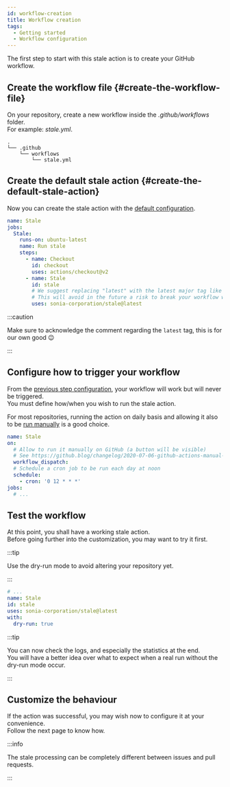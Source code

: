 ```yaml
---
id: workflow-creation
title: Workflow creation
tags:
  - Getting started
  - Workflow configuration
---
```


The first step to start with this stale action is to create your GitHub workflow.

## Create the workflow file {#create-the-workflow-file}

On your repository, create a new workflow inside the _.github/workflows_ folder.  
For example: _stale.yml_.

```
.
└── .github
    └── workflows
        └── stale.yml
```

## Create the default stale action {#create-the-default-stale-action}

Now you can create the stale action with the [default configuration](../introduction#default-configuration).

```yml title=".github/workflows/stale.yml"
name: Stale
jobs:
  Stale:
    runs-on: ubuntu-latest
    name: Run stale
    steps:
      - name: Checkout
        id: checkout
        uses: actions/checkout@v2
      - name: Stale
        id: stale
        # We suggest replacing "latest" with the latest major tag like "sonia-corporation/stale@1"
        # This will avoid in the future a risk to break your workflow when a new major (breaking change) occur or worst, by altering your items in a way that doesn't suit you
        uses: sonia-corporation/stale@latest
```

:::caution

Make sure to acknowledge the comment regarding the `latest` tag, this is for our own good 😉

:::

## Configure how to trigger your workflow

From the [previous step configuration](#create-the-default-stale-action), your workflow will work but will never be triggered.  
You must define how/when you wish to run the stale action.

For most repositories, running the action on daily basis and allowing it also to be [run manually](https://github.blog/changelog/2020-07-06-github-actions-manual-triggers-with-workflow_dispatch/) is a good choice.

```yml {2-8} title=".github/workflows/stale.yml"
name: Stale
on:
  # Allow to run it manually on GitHub (a button will be visible)
  # See https://github.blog/changelog/2020-07-06-github-actions-manual-triggers-with-workflow_dispatch/
  workflow_dispatch:
  # Schedule a cron job to be run each day at noon
  schedule:
    - cron: '0 12 * * *'
jobs:
  # ...
```

## Test the workflow

At this point, you shall have a working stale action.  
Before going further into the customization, you may want to try it first.

:::tip

Use the dry-run mode to avoid altering your repository yet.

:::

```yml {5-6} title=".github/workflows/stale.yml"
# ...
name: Stale
id: stale
uses: sonia-corporation/stale@latest
with:
  dry-run: true
```

:::tip

You can now check the logs, and especially the statistics at the end.  
You will have a better idea over what to expect when a real run without the dry-run mode occur.

:::

## Customize the behaviour

If the action was successful, you may wish now to configure it at your convenience.  
Follow the next page to know how.

:::info

The stale processing can be completely different between issues and pull requests.

:::
